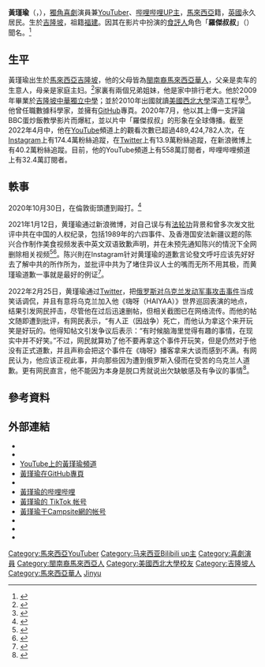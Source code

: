 {{About|因扮演「羅傑叔叔」評論BBC蛋炒飯教學影片而爆红的'''黃瑾瑜'''|华裔知名男艺人|黄景瑜}}
{{Use dmy dates|date=September 2020}}
{{short description|UK-based Malaysian stand-up comedian}}
{{NoteTA|G1=IT}}
{{Infobox person
| image = Nigel Ng, 2020-11-14 A (crop).jpg
| image_size = 
| name = 黃瑾瑜
| birth_name = 
| birth_date = {{birth date and age|df=y|1991|3|15}}
| caption = 飾演「羅傑叔叔」的黃瑾瑜於2020年11月的[[瑞典|瑞典]][[斯德哥爾摩|斯德哥爾摩]]
| 民族 = [[漢族|漢族]]
| 籍貫 = [[福建|福建]]
| birth_place = {{MAS}}[[吉隆坡|吉隆坡]]
| party = 
| height = 175cm
| spouse = 
| relatives = 一妹
| occupation = [[喜劇演員|喜劇演員]]
| nationality = {{MAS}}
| alma_mater = 美國西北大學<br>[[吉隆坡中華獨立中學|吉隆坡中華獨立中學]]
| 教育程度 = {{美国}}[[西北大學_(伊利諾州)|西北大學]]工程學及哲學課程
| known_for = 羅傑叔叔（Uncle Roger）
| residence = {{GBR}}[[倫敦|倫敦]]
| permanent_residency = {{GBR}}
| native_name_lang = zh
| other_names = 
| years_active = 2020年至今
| language = [[英語|英語]]、[[華語|華語]]、[[馬來語|馬來語]]、略懂[[閩南語|閩南語]]、略懂[[粵語|粵語]]
| website = {{Official URL}}
| module = {{Infobox YouTube personality|embed=yes
 |name=黃瑾瑜
 |channel_direct_url=mrnigelng
 |Nickname=
 |years_active=2020年－
 |genre=
 |subscribers=558萬
 |subscriber_date=
 |views= 4.8亿次
 |view_date=
 |silver_button=yes
 |silver_year=
 |gold_button=yes
 |gold_year=
 |diamond_button=
 |diamond_year=
 |ruby_button=
 |ruby_year=
 |stats_update=2022年4月14日}}
| module2 = {{Infobox bilibili personality
| embed           = yes
| pseudonym       = 
| channel_url     = 1483706297
| channel_display_name = 罗杰叔叔NigelNg
| years_active    = 2021年至今
| genre           = 
| subscribers     = 32.4万
| subscriber_date = 
| views           =  
| view_date       = 
| network         = <!-- multi-channel network (MCN) to which the channel has signed (past and/or present), if any -->
| associated_acts = 
| silver_TV       = yes
| silver_year     = 
| gold_TV         = 
| gold_year       =
| stats_update    = 
}}
| module3 = {{Infobox Chinese|child=yes|hide=no
| t = 黃瑾瑜
| s = 黄瑾瑜
| p = Huáng Jǐnyú
| poj = N̂g Kín-jû}}
}}

'''黃瑾瑜'''（{{lang-en|Nigel Ng}}，{{bd|1991年|3月15日}}），[[獨角喜劇|獨角喜劇]]演員兼[[YouTuber|YouTuber]]、[[哔哩哔哩|哔哩哔哩]][[UP主|UP主]]，[[馬來西亞|馬來西亞]]籍，[[英國|英國]]永久居民。生於[[吉隆坡|吉隆坡]]，祖籍[[福建|福建]]。因其在影片中扮演的[[食評人|食評人]]角色「'''羅傑叔叔'''」（{{lang-en|''Uncle Roger''}}）聞名。<ref>{{Cite web|url=http://www.chortle.co.uk/comics/n/34266/nigel_ng|title=Nigel Ng, comedian tour dates|work=[[Chortle|Chortle]]}}</ref>

==生平==
黃瑾瑜出生於[[馬來西亞|馬來西亞]][[吉隆坡|吉隆坡]]，他的父母皆為[[閩南裔|閩南裔]][[馬來西亞華人|馬來西亞華人]]，父亲是卖车的生意人，母亲是家庭主妇。<ref>{{cite news |author1=崔斯也 |title=脱口秀演员黄瑾瑜：人人都爱Uncle Roger |url=https://app.neweekly.com.cn/web/template/article/share/?id=shp1194290514-3d0e03fe93e4a81b0c9e9129c4e49d7f |work=新周刊}}</ref>家裏有兩個兄弟姐妹，他是家中排行老大。他於2009年畢業於[[吉隆坡中華獨立中學|吉隆坡中華獨立中學]]；並於2010年出國就讀[[西北大學_(伊利諾州)|美國西北大學]]深造工程學<ref>{{Cite web|url=https://variety.com/2020/digital/news/nigel-ng-uncle-roger-fried-rice-viral-video-1234740100/
|title=How Comedian Nigel Ng Became the Internet’s Favorite Asian Uncle|date=2020-08-19 |accessdate=2021-05-30|publisher=Variety}}</ref>。他曾任職數據科學家，並擁有[[GitHub|GitHub]]專頁。2020年7月，他以其上傳一支評論BBC蛋炒飯教學影片而爆紅，並以片中「羅傑叔叔」的形象在全球傳播。截至2022年4月中，他在[[YouTube|YouTube]]頻道上的觀看次數已超過489,424,782人次，在[[Instagram|Instagram]]上有174.4萬粉絲追蹤，在[[Twitter|Twitter]]上有13.9萬粉絲追蹤，在新浪微博上有40.2萬粉絲追蹤。目前，他的YouTube頻道上有558萬訂閱者，哔哩哔哩頻道上有32.4萬訂閱者。

==軼事==
2020年10月30日，在倫敦街頭遭到毆打。<ref>{{cite web|title=知名华人网红在英国被打 网友怀疑和其之前节目有关|url=https://news.163.com/20/1101/03/FQAL6UOT0001899O.html#f=post1603_tab_news|accessdate=2021-01-31|date=2020-11-01|website=网易新闻}}</ref>

2021年1月12日，黄瑾瑜通过新浪微博，对自己误与有[[法轮功|法轮功]]背景和曾多次发文批评中共在中国的人权纪录，包括1989年的六四事件、及香港国安法新疆议题的陈兴合作制作美食视频发表中英文双语致歉声明，并在未预先通知陈兴的情況下全网删除相关视频<ref>{{cite web|title=马来西亚华裔网红对误同“法轮功”邪教背景人员合作向网友致歉|url=http://www.chinafxj.cn/c/2021-01-18/1332200.shtml|website=中国反邪教网|archive-url=https://web.archive.org/web/20210214223526/http://www.chinafxj.cn/c/2021-01-18/1332200.shtml|archive-date=2021-02-14|dead-url=yes|author1=王强}}</ref><ref>{{Cite web|title=“罗杰叔叔”黃瑾瑜删除与“反共”网红合作视频引发风波|url=https://www.bbc.com/zhongwen/simp/world-55658474|access-date=2021-11-08|date=2021-01-15|work=BBC News 中文|language=zh-hans}}</ref>。陈兴則在Instagram针对黄瑾瑜的道歉言论發文呼吁应该先好好去了解中共的所作所为，並批评中共为了堵住异议人士的嘴而无所不用其极，而黄瑾瑜道歉一事就是最好的例证<ref>{{Cite web|title=用人民币炒饭最香？ 怕得罪中国网民罗杰叔叔光速道歉撤片惹议|url=http://www.redants.sg/overview/story20210114-4803|access-date=2021-11-18|work=www.redants.sg|language=en}}</ref>。

2022年2月25日，黄瑾瑜通过[[Twitter|Twitter]]，把[[2022年俄罗斯入侵乌克兰|俄罗斯对乌克兰发动军事攻击事件]]当成笑话调侃，并且有意将乌克兰加入他《嗨呀（HAIYAA）》世界巡回表演的地点，结果引发网民抨击，尽管他在过后迅速删帖，但相关截图已在网络流传。而他的帖文随即遭到批评，有网民表示，“有人正（因战争）死亡，而他认为拿这个来开玩笑是好玩的。他得知帖文引发争议后表示：“有时候脑海里觉得有趣的事情，在现实中并不好笑。”不过，网民就算劝了他不要再拿这个事件开玩笑，但是仍然对于他没有正式道歉，并且声称会把这个事件在《嗨呀》播客拿来大谈而感到不满。有网民认为，他应该正视此事，并向那些因为遭到俄罗斯入侵而在受苦的乌克兰人道歉。更有网民直言，他不能因为本身是脱口秀就说出欠缺敏感及有争议的事情<ref>{{Cite web|title=把俄乌战争当玩笑 Uncle Roger惹网怒|url=https://www.orientaldaily.com.my/news/central/2022/02/25/470251|access-date=2022-03-03|date=2022-02-25|work=東方網|publisher=馬來西亞東方日報|language=zh-Hans}}</ref>。

== 參考資料 ==
{{reflist}}

== 外部連結 ==
{{Commonscat}}
* {{Official website}}{{en}}
* {{IMDb name}}
* [https://www.youtube.com/c/mrnigelng YouTube上的黃瑾瑜頻道]
* [https://github.com/nigeljyng 黃瑾瑜在GitHub專頁]{{en}}
* {{Sinaweibo|7231497816}}{{zh-hans}}
* [https://space.bilibili.com/1483706297/ 黃瑾瑜的哔哩哔哩]{{zh-hans}}
* [https://www.tiktok.com/@mrnigelng 黃瑾瑜的 TikTok 帐号]{{en}}
* [https://campsite.bio/mrnigelng 黃瑾瑜于Campsite網的帐号]{{en}}
* {{Facebook|NigelNgComedy}}
* {{instagram|mrnigelng}}
* {{twitter|MrNigelNg}}

{{DEFAULTSORT:Ng, Nigel}}
{{authority control}}
[[Category:馬來西亞YouTuber|Category:馬來西亞YouTuber]]
[[Category:马来西亚Bilibili_up主|Category:马来西亚Bilibili up主]]
[[Category:喜劇演員|Category:喜劇演員]]
[[Category:閩南裔馬來西亞人|Category:閩南裔馬來西亞人]]
[[Category:美國西北大學校友|Category:美國西北大學校友]]
[[Category:吉隆坡人|Category:吉隆坡人]]
[[Category:馬來西亞華人|Category:馬來西亞華人]]
[[Category:黃姓|Jinyu]]